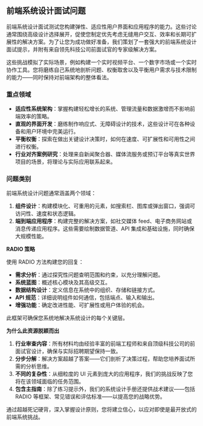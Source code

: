 ## 前端系统设计面试问题

前端系统设计面试测试您构建弹性、适应性用户界面和应用程序的能力。这些讨论通常围绕高级设计选择展开，促使您制定优先考虑无缝用户交互、效率和长期可扩展性的解决方案。为了让您为成功做好准备，我们策划了一套强大的前端系统设计面试提示，并附有来自领先科技公司前面试官的专家级解决方案。

这些挑战模拟了实际场景，例如构建一个实时视频平台、一个数字市场或一个实时协作工具。您将磨练自己系统地剖析问题、权衡取舍以及平衡用户需求与技术限制的能力——同时保持对前端架构的整体看法。

### 重点领域

* **适应性系统架构**：掌握构建轻松增长的系统、管理流量和数据激增而不影响前端效率的策略。
* **直观的界面开发**：磨练制作响应式、无障碍设计的技术，这些设计可在各种设备和用户环境中完美运行。
* **平衡权衡**：探索在做出关键设计决策时，如何在速度、可扩展性和可用性之间进行权衡。
* **行业对齐案例研究**：处理来自新闻聚合器、媒体流服务或预订平台等真实世界项目的场景，将理论与实际应用联系起来。

### 问题类别

前端系统设计问题通常涵盖两个领域：

1. **组件设计**：构建模块化、可重用的元素，如搜索栏、图库或弹出窗口，强调可访问性、速度和状态逻辑。
2. **端到端应用程序**：构建完整的解决方案，如社交媒体 feed、电子商务网站或消息传递应用程序。这些需要绘制数据管道、API 集成和基础设施，同时确保大规模性能。

**RADIO 策略**

使用 RADIO 方法构建您的回复：

* **需求分析**：通过探究性问题查明范围和约束，以充分理解问题。
* **系统蓝图**：概述核心模块及其高级交互。
* **数据结构设计**：定义信息在系统中的组织、存储和链接方式。
* **API 规范**：详细说明组件如何通信，包括端点、输入和输出。
* **增强功能**：确定改进性能、可扩展性或用户体验的机会。

此框架可确保您系统地解决系统设计的每个关键层。

**为什么此资源脱颖而出**

1. **行业审查内容**：所有材料均由经验丰富的前端工程师和来自顶级科技公司的前面试官设计，确保与实际招聘期望保持一致。
2. **分步分解**：解决方案超越了答案——它们剖析了决策过程，帮助您培养面试所需的分析思维。
3. **不同的复杂性**：从细粒度的 UI 元素到庞大的应用程序，我们的挑战反映了您将在该领域面临的任务范围。
4. **包含主指南**：除了练习提示外，我们的系统设计手册还提供战术建议——包括 RADIO 等框架、常见错误和评估标准——以提高您的战略优势。

通过超越死记硬背，深入掌握设计原则，您将建立信心，以应对即使是最开放式的前端系统挑战。
